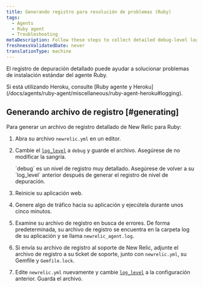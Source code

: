```yaml
---
title: Generando registro para resolución de problemas (Ruby)
tags:
  - Agents
  - Ruby agent
  - Troubleshooting
metaDescription: Follow these steps to collect detailed debug-level logging from the New Relic Ruby agent.
freshnessValidatedDate: never
translationType: machine
---
```


El registro de depuración detallado puede ayudar a solucionar problemas de instalación estándar del agente Ruby.

<Callout variant="important">
  Si está utilizando Heroku, consulte [Ruby agente y Heroku](/docs/agents/ruby-agent/miscellaneous/ruby-agent-heroku#logging).
</Callout>

## Generando archivo de registro [#generating]

Para generar un archivo de registro detallado de New Relic para Ruby:

1. Abra su archivo `newrelic.yml` en un editor.

2. Cambie el [`log_level`](/docs/agents/ruby-agent/installation-configuration/ruby-agent-configuration#log_level) a `debug` y guarde el archivo. Asegúrese de no modificar la sangría.

   <Callout variant="important">
     `debug` es un nivel de registro muy detallado. Asegúrese de volver a su `log_level` anterior después de generar el registro de nivel de depuración.
   </Callout>

3. Reinicie su aplicación web.

4. Genere algo de tráfico hacia su aplicación y ejecútela durante unos cinco minutos.

5. Examine su archivo de registro en busca de errores. De forma predeterminada, su archivo de registro se encuentra en la carpeta log de su aplicación y se llama `newrelic_agent.log`.

6. Si envía su archivo de registro al soporte de New Relic, adjunte el archivo de registro a su ticket de soporte, junto con `newrelic.yml`, su Gemfile y `Gemfile.lock`.

7. Edite `newrelic.yml` nuevamente y cambie [`log_level`](/docs/agents/ruby-agent/installation-configuration/ruby-agent-configuration#log_level) a la configuración anterior. Guarda el archivo.
